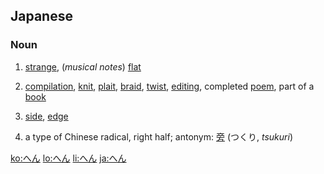 ==Japanese==
{{ja-see-also|-へん}}
===Noun===
{{ja-noun|h|rom=hen}}
# {{ja-def|変}} [[strange]], (''musical notes'') [[flat]]
# {{ja-def|編}} [[compilation]], [[knit]], [[plait]], [[braid]], [[twist]], [[editing]], completed [[poem]], part of a [[book]]
# {{ja-def|辺}} [[side]], [[edge]]
# {{ja-def|偏}} a type of Chinese radical, right half; antonym: [[旁]] (つくり, ''tsukuri'')

[[ko:へん]]
[[lo:へん]]
[[li:へん]]
[[ja:へん]]